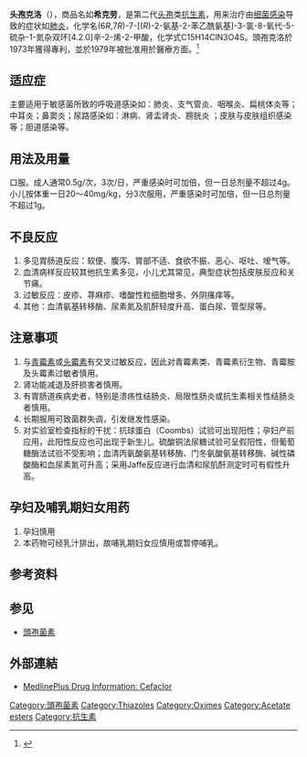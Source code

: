 {{Drugbox
| Verifiedfields = changed
| verifiedrevid = 460022281
| IUPAC_name = (6''R'',7''R'')-7-{[(2''R'')-2-amino-2-phenylacetyl]amino}- 3-chloro-8-oxo-5-thia-1-azabicyclo[4.2.0]oct-2-ene- 2-carboxylic acid
| image = Cefaclor.svg
<!--Clinical data-->
| tradename =  Biocef, Ceclor, Distaclor, Keflor, Raniclor
| Drugs.com = {{drugs.com|monograph|cefaclor}}
| MedlinePlus = a682729
| pregnancy_AU = B1
| pregnancy_US = B
| legal_status = Rx-only
| routes_of_administration = 口服
<!--Pharmacokinetic data-->
| bioavailability = 吸收良好，不受进食影响
| metabolism = 15%至40%
| elimination_half-life = 0.6至0.9 小时
| excretion = [[肾脏|肾脏]]
<!--Identifiers-->
| CAS_number_Ref = {{cascite|correct|??}}
| CAS_number = 53994-73-3
| ATC_prefix = J01
| ATC_suffix = DC04
| PubChem = 51038
| DrugBank_Ref = {{drugbankcite|correct|drugbank}}
| DrugBank = DB00833
| ChemSpiderID_Ref = {{chemspidercite|changed|chemspider}}
| ChemSpiderID = 46260
| UNII_Ref = {{fdacite|correct|FDA}}
| UNII = 3Z6FS3IK0K
| KEGG_Ref = {{keggcite|correct|kegg}}
| KEGG = D00256
| ChEMBL_Ref = {{ebicite|changed|EBI}}
| ChEMBL = 8867
<!--Chemical data-->
| C=15 | H=14 | Cl=1 | N=3 | O=4 | S=1
| molecular_weight = 367.808 g/mol
| smiles = O=C2N1/C(=C(/Cl)CS[C@@H]1[C@@H]2NC(=O)[C@@H](c3ccccc3)N)C(=O)O.O
| InChI = 1/C15H14ClN3O4S.H2O/c16-8-6-24-14-10(13(21)19(14)11(8)15(22)23)18-12(20)9(17)7-4-2-1-3-5-7;/h1-5,9-10,14H,6,17H2,(H,18,20)(H,22,23);1H2/t9-,10-,14-;/m1./s1
| InChIKey = WKJGTOYAEQDNIA-IOOZKYRYBK
| StdInChI_Ref = {{stdinchicite|correct|chemspider}}
| StdInChI = 1S/C15H14ClN3O4S.H2O/c16-8-6-24-14-10(13(21)19(14)11(8)15(22)23)18-12(20)9(17)7-4-2-1-3-5-7;/h1-5,9-10,14H,6,17H2,(H,18,20)(H,22,23);1H2/t9-,10-,14-;/m1./s1
| StdInChIKey_Ref = {{stdinchicite|correct|chemspider}}
| StdInChIKey = WKJGTOYAEQDNIA-IOOZKYRYSA-N
}}

'''头孢克洛'''（{{lang-en|'''Cefaclor'''}}），商品名如'''希克劳'''，是第二代[[头孢|头孢]]类[[抗生素|抗生素]]，用来治疗由[[细菌|细菌]][[感染|感染]]导致的症状如[[肺炎|肺炎]]，化学名(6''R'',7''R'')-7-[(''R'')-2-氨基-2-苯乙酰氨基]-3-氯-8-氧代-5-硫杂-1-氮杂双环[4.2.0]辛-2-烯-2-甲酸，化学式C15H14ClN3O4S。頭孢克洛於1973年獲得專利，並於1979年被批准用於醫療方面。<ref name=Fis2006>{{cite book |last1=Fischer |first1=Jnos |last2=Ganellin |first2=C. Robin |title=Analogue-based Drug Discovery |date=2006 |publisher=John Wiley & Sons |isbn=9783527607495 |page=493 |url=https://books.google.com/books?id=FjKfqkaKkAAC&pg=PA493 |language=en |access-date=2020-12-31 |archive-date=2017-09-10 |archive-url=https://web.archive.org/web/20170910171829/https://books.google.com/books?id=FjKfqkaKkAAC&pg=PA493 |dead-url=no }}</ref>

== 适应症 ==
主要适用于敏感菌所致的呼吸道感染如：肺炎、支气管炎、咽喉炎、扁桃体炎等；中耳炎；鼻窦炎；尿路感染如：淋病、肾盂肾炎、膀胱炎
；皮肤与皮肤组织感染等；胆道感染等。

== 用法及用量 ==
口服。成人通常0.5g/次，3次/日，严重感染时可加倍，但一日总剂量不超过4g。小儿按体重一日20～40mg/kg，分3次服用，严重感染时可加倍，但一日总剂量不超过1g。

== 不良反应 ==
#多见胃肠道反应：软便、腹泻、胃部不适、食欲不振、恶心、呕吐、嗳气等。
#血清病样反应较其他抗生素多见，小儿尤其常见，典型症状包括皮肤反应和关节痛。
#过敏反应：皮疹、荨麻疹、嗜酸性粒细胞增多、外阴瘙痒等。
#其他：血清氨基转移酶、尿素氮及肌酐轻度升高、蛋白尿、管型尿等。

== 注意事项 ==
#与[[青霉素|青霉素]]或[[头霉素|头霉素]]有交叉过敏反应，因此对青霉素类、青霉素衍生物、青霉胺及头霉素过敏者慎用。
#肾功能减退及肝损害者慎用。
#有胃肠道疾病史者，特别是溃疡性结肠炎、局限性肠炎或抗生素相关性结肠炎者慎用。
#长期服用可致菌群失调，引发继发性感染。
#对实验室检查指标的干扰：抗球蛋白（Coombs）试验可出现阳性；孕妇产前应用，此阳性反应也可出现于新生儿。硫酸铜法尿糖试验可呈假阳性，但葡萄糖酶法试验不受影响；血清丙氨酸氨基转移酶、门冬氨酸氨基转移酶、碱性磷酸酶和血尿素氮可升高；采用Jaffe反应进行血清和尿肌酐测定时可有假性升高。

== 孕妇及哺乳期妇女用药 ==
#孕妇慎用
#本药物可经乳汁排出，故哺乳期妇女应慎用或暂停哺乳。

== 参考资料 ==
{{reflist}}

== 参见 ==
* [[頭孢菌素|頭孢菌素]]

== 外部連結 ==
*[http://www.nlm.nih.gov/medlineplus/druginfo/meds/a682729.html MedlinePlus Drug Information: Cefaclor] {{Wayback|url=http://www.nlm.nih.gov/medlineplus/druginfo/meds/a682729.html |date=20160705112100 }}

{{CephalosporinAntiBiotics}}

[[Category:頭孢菌素|Category:頭孢菌素]]
[[Category:Thiazoles|Category:Thiazoles]]
[[Category:Oximes|Category:Oximes]]
[[Category:Acetate_esters|Category:Acetate esters]]
[[Category:抗生素|Category:抗生素]]